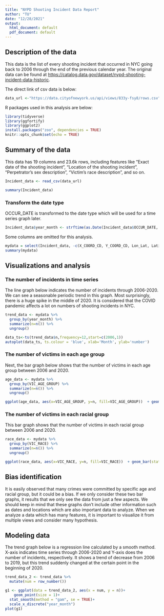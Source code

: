 ---
title: "NYPD Shooting Incident Data Report"
author: "TU"
date: "12/28/2021"
output:
  html_document: default
  pdf_document: default
---

## Description of the data

This data is the list of every shooting incident that occurred in NYC going back to 2006 through the end of the previous calendar year. The original data can be found at <https://catalog.data.gov/dataset/nypd-shooting-incident-data-historic>.

The direct link of csv data is below: 

```{r get_NYPD_data}
data_url <-"https://data.cityofnewyork.us/api/views/833y-fsy8/rows.csv"

```


R packages used in this analysis are below: 
```{r setup}
library(tidyverse)
library(ggfortify)
library(ggplot2)
install.packages("zoo", dependencies = TRUE)
knitr::opts_chunk$set(echo = TRUE)
```

## Summary of the data 

This data has 19 columns and 23.6k rows, including features like "Exact date of the shooting incident", "Location of the shooting incident", "Perpetrator’s sex description", "Victim’s race description", and so on.

```{r import__data, message=FALSE}
Incident_data <- read_csv(data_url)

```
```{r incident_data}
summary(Incident_data)
```

### Transform the date type

OCCUR_DATE is transformed to the date type which will be used for a time series graph later.

```{r date_transform, message=FALSE}

Incident_data$year_month <- strftime(as.Date(Incident_data$OCCUR_DATE, "%m/%d/%Y"), "%Y-%m")


```

Some columns are omitted for this analysis.

```{r tidyup, message=FALSE}
mydata = select(Incident_data, -c(X_COORD_CD, Y_COORD_CD, Lon_Lat, Latitude,  Longitude, LOCATION_DESC, OCCUR_DATE, PRECINCT, JURISDICTION_CODE, STATISTICAL_MURDER_FLAG))
summary(mydata)
```


## Visualizations and analysis

### The number of incidents in time series
The line graph below indicates the number of incidents through 2006-2020. We can see a seasonable periodic trend in this graph. Most surprisingly, there is a huge spike in the middle of 2020. It is considered that the COVID pandemic affects a lot on numbers of shooting incidents in NYC.

```{r vis}

trend_data <- mydata %>%
  group_by(year_month) %>%
  summarize(n=n()) %>%
  ungroup()

data_ts<-ts(trend_data$n,frequency=12,start=c(2006,1))
autoplot(data_ts, ts.colour = 'blue', xlab='Month', ylab='number')

```

### The number of victims in each age group
Next, the bar graph below shows that the number of victims in each age group between 2006 and 2020.

```{r bar1}

age_data <- mydata %>%
  group_by(VIC_AGE_GROUP) %>%
  summarize(n=n()) %>%
  ungroup()

ggplot(age_data, aes(x=VIC_AGE_GROUP, y=n, fill=VIC_AGE_GROUP))  + geom_bar(stat = "identity", position = "dodge") 


```

### The number of victims in each racial group
This bar graph shows that the number of victims in each racial group between 2006 and 2020.


```{r bar2}

race_data <- mydata %>%
  group_by(VIC_RACE) %>%
  summarize(n=n()) %>%
  ungroup()

ggplot(race_data, aes(x=VIC_RACE, y=n, fill=VIC_RACE))  + geom_bar(stat = "identity", position = "dodge") 


```




## Bias identification

It is easily observed that many crimes were committed by specific age and racial group, but it could be a bias. If we only consider these two bar graphs, it results that we only see the data from just a few aspects. We should keep in mind that these graphs don't include other information such as dates and locations which are also important data to analyze. When we analyze a data which has many features, it is important to visualize it from  multiple views and consider many hypothesis.


## Modeling data

The trend graph below is a regression line calculated by a smooth method. X-axis indicates time series through 2006-2020 and Y-axis does the number of incidents, respectively. It shows a trend of decrease from 2006 to 2019, but this trend suddenly changed at the certain point in the beginning of 2020.

```{r my_model, message=FALSE}
trend_data_2 <- trend_data %>%
  mutate(num = row_number()) 

g1 <- ggplot(data = trend_data_2, aes(x = num, y = n))+
	geom_point(size = 1)+
  stat_smooth(method = "gam", se = TRUE)+
  scale_x_discrete("year_month")
plot(g1)


```

